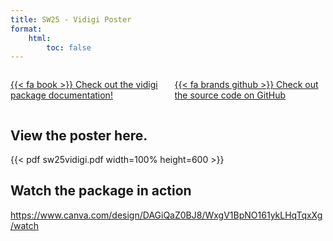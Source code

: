 ```yaml
---
title: SW25 - Vidigi Poster
format: 
    html:
        toc: false
---
```



::::{.columns}

:::{.column width=50%}


[{{< fa book >}} Check out the vidigi package documentation!](https://sammirosser.com/vidigi/vidigi_docs/){.btn .btn-outline-primary .btn role="button" data-toggle="tooltip"}

:::

:::{.column width=50%}

[{{< fa brands github >}} Check out the source code on GitHub](https://github.com/Bergam0t/vidigi){.btn .btn-outline-primary .btn role="button" data-toggle="tooltip"}

:::

::::

## View the poster here.

{{< pdf sw25vidigi.pdf width=100% height=600 >}}

## Watch the package in action

<https://www.canva.com/design/DAGiQaZ0BJ8/WxgV1BpNO161ykLHqTqxXg/watch>